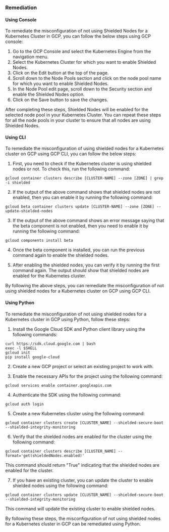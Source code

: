 ### Remediation

#### Using Console

To remediate the misconfiguration of not using Shielded Nodes for a Kubernetes Cluster in GCP, you can follow the below steps using GCP console:

1. Go to the GCP Console and select the Kubernetes Engine from the navigation menu.
2. Select the Kubernetes Cluster for which you want to enable Shielded Nodes.
3. Click on the Edit button at the top of the page.
4. Scroll down to the Node Pools section and click on the node pool name for which you want to enable Shielded Nodes.
5. In the Node Pool edit page, scroll down to the Security section and enable the Shielded Nodes option.
6. Click on the Save button to save the changes.

After completing these steps, Shielded Nodes will be enabled for the selected node pool in your Kubernetes Cluster. You can repeat these steps for all the node pools in your cluster to ensure that all nodes are using Shielded Nodes.

#### Using CLI

To remediate the misconfiguration of using shielded nodes for a Kubernetes cluster on GCP using GCP CLI, you can follow the below steps:

1. First, you need to check if the Kubernetes cluster is using shielded nodes or not. To check this, run the following command:

```
gcloud container clusters describe [CLUSTER-NAME] --zone [ZONE] | grep -i shielded
```

2. If the output of the above command shows that shielded nodes are not enabled, then you can enable it by running the following command:

```
gcloud beta container clusters update [CLUSTER-NAME] --zone [ZONE] --update-shielded-nodes
```

3. If the output of the above command shows an error message saying that the beta component is not enabled, then you need to enable it by running the following command:

```
gcloud components install beta
```

4. Once the beta component is installed, you can run the previous command again to enable the shielded nodes.

5. After enabling the shielded nodes, you can verify it by running the first command again. The output should show that shielded nodes are enabled for the Kubernetes cluster.

By following the above steps, you can remediate the misconfiguration of not using shielded nodes for a Kubernetes cluster on GCP using GCP CLI.

#### Using Python

To remediate the misconfiguration of not using shielded nodes for a Kubernetes cluster in GCP using Python, follow these steps:

1. Install the Google Cloud SDK and Python client library using the following commands:

```
curl https://sdk.cloud.google.com | bash
exec -l $SHELL
gcloud init
pip install google-cloud
```

2. Create a new GCP project or select an existing project to work with.

3. Enable the necessary APIs for the project using the following command:

```
gcloud services enable container.googleapis.com
```

4. Authenticate the SDK using the following command:

```
gcloud auth login
```

5. Create a new Kubernetes cluster using the following command:

```
gcloud container clusters create [CLUSTER_NAME] --shielded-secure-boot --shielded-integrity-monitoring
```

6. Verify that the shielded nodes are enabled for the cluster using the following command:

```
gcloud container clusters describe [CLUSTER_NAME] --format='get(shieldedNodes.enabled)'
```

This command should return "True" indicating that the shielded nodes are enabled for the cluster.

7. If you have an existing cluster, you can update the cluster to enable shielded nodes using the following command:

```
gcloud container clusters update [CLUSTER_NAME] --shielded-secure-boot --shielded-integrity-monitoring
```

This command will update the existing cluster to enable shielded nodes.

By following these steps, the misconfiguration of not using shielded nodes for a Kubernetes cluster in GCP can be remediated using Python.

